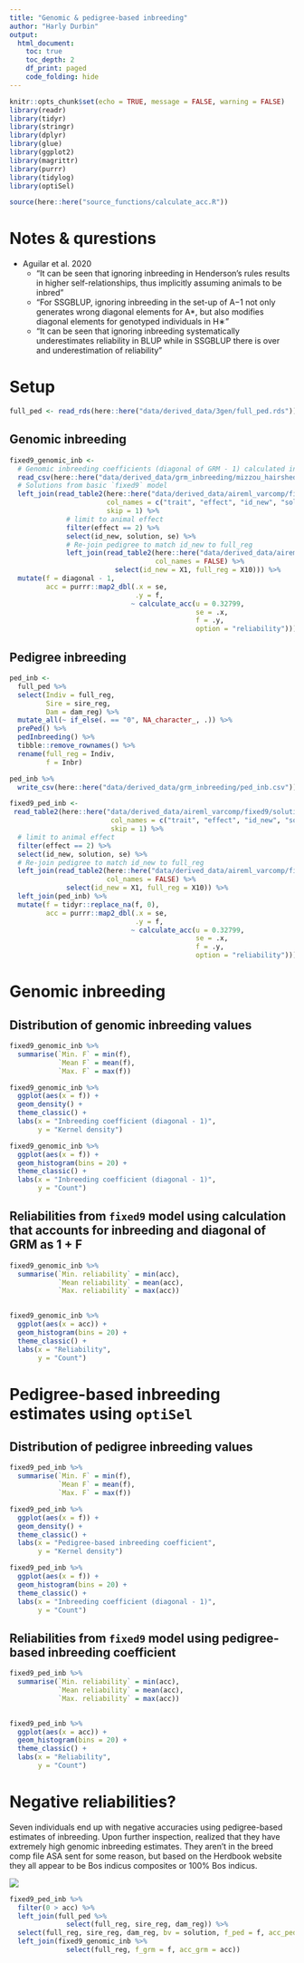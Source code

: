 ```yaml
---
title: "Genomic & pedigree-based inbreeding"
author: "Harly Durbin"
output:
  html_document:
    toc: true
    toc_depth: 2
    df_print: paged
    code_folding: hide
---
```


```r
knitr::opts_chunk$set(echo = TRUE, message = FALSE, warning = FALSE)
library(readr)
library(tidyr)
library(stringr)
library(dplyr)
library(glue)
library(ggplot2)
library(magrittr)
library(purrr)
library(tidylog)
library(optiSel)

source(here::here("source_functions/calculate_acc.R"))
```

# Notes & qurestions

* Aguilar et al. 2020
    + "It can be seen that ignoring inbreeding in Henderson's rules results in higher self-relationships, thus implicitly assuming animals to be inbred"
    + "For SSGBLUP, ignoring inbreeding in the set-up of A−1 not only generates wrong diagonal elements for A*, but also modifies diagonal elements for genotyped individuals in H∗"
    + "It can be seen that ignoring inbreeding systematically underestimates reliability in BLUP while in SSGBLUP there is over and underestimation of reliability"

# Setup

```r
full_ped <- read_rds(here::here("data/derived_data/3gen/full_ped.rds"))
```

## Genomic inbreeding

```r
fixed9_genomic_inb <- 
  # Genomic inbreeding coefficients (diagonal of GRM - 1) calculated in GCTA with VanRaden method
  read_csv(here::here("data/derived_data/grm_inbreeding/mizzou_hairshed.diagonal.full_reg.csv")) %>% 
  # Solutions from basic `fixed9` model
  left_join(read_table2(here::here("data/derived_data/aireml_varcomp/fixed9/solutions"),
                        col_names = c("trait", "effect", "id_new", "solution", "se"),
                        skip = 1) %>%
              # limit to animal effect
              filter(effect == 2) %>%
              select(id_new, solution, se) %>% 
              # Re-join pedigree to match id_new to full_reg
              left_join(read_table2(here::here("data/derived_data/aireml_varcomp/fixed9/renadd02.ped"),
                                    col_names = FALSE) %>%
                          select(id_new = X1, full_reg = X10))) %>% 
  mutate(f = diagonal - 1, 
         acc = purrr::map2_dbl(.x = se,
                               .y = f,
                              ~ calculate_acc(u = 0.32799,
                                              se = .x,
                                              f = .y,
                                              option = "reliability")))
```

## Pedigree inbreeding

```r
ped_inb <-
  full_ped %>% 
  select(Indiv = full_reg,
         Sire = sire_reg,
         Dam = dam_reg) %>% 
  mutate_all(~ if_else(. == "0", NA_character_, .)) %>% 
  prePed() %>% 
  pedInbreeding() %>% 
  tibble::remove_rownames() %>% 
  rename(full_reg = Indiv,
         f = Inbr)
```

```r
ped_inb %>% 
  write_csv(here::here("data/derived_data/grm_inbreeding/ped_inb.csv"))
```

```r
fixed9_ped_inb <-
 read_table2(here::here("data/derived_data/aireml_varcomp/fixed9/solutions"),
                         col_names = c("trait", "effect", "id_new", "solution", "se"),
                         skip = 1) %>%
  # limit to animal effect
  filter(effect == 2) %>%
  select(id_new, solution, se) %>% 
  # Re-join pedigree to match id_new to full_reg
  left_join(read_table2(here::here("data/derived_data/aireml_varcomp/fixed9/renadd02.ped"),
                        col_names = FALSE) %>%
              select(id_new = X1, full_reg = X10)) %>% 
  left_join(ped_inb) %>% 
  mutate(f = tidyr::replace_na(f, 0),
         acc = purrr::map2_dbl(.x = se,
                               .y = f,
                              ~ calculate_acc(u = 0.32799,
                                              se = .x,
                                              f = .y,
                                              option = "reliability")))
```

# Genomic inbreeding

## Distribution of genomic inbreeding values

```r
fixed9_genomic_inb %>% 
  summarise(`Min. F` = min(f),
            `Mean F` = mean(f),
            `Max. F` = max(f))
```

```r
fixed9_genomic_inb %>% 
  ggplot(aes(x = f)) +
  geom_density() +
  theme_classic() +
  labs(x = "Inbreeding coefficient (diagonal - 1)",
       y = "Kernel density")
```

```r
fixed9_genomic_inb %>% 
  ggplot(aes(x = f)) +
  geom_histogram(bins = 20) +
  theme_classic() +
  labs(x = "Inbreeding coefficient (diagonal - 1)",
       y = "Count")
```

## Reliabilities from `fixed9` model using calculation that accounts for inbreeding and diagonal of GRM as 1 + F

```r
fixed9_genomic_inb %>% 
  summarise(`Min. reliability` = min(acc),
            `Mean reliability` = mean(acc),
            `Max. reliability` = max(acc))
  
```

```r
fixed9_genomic_inb %>% 
  ggplot(aes(x = acc)) +
  geom_histogram(bins = 20) +
  theme_classic() +
  labs(x = "Reliability",
       y = "Count")
```

# Pedigree-based inbreeding estimates using `optiSel`

## Distribution of pedigree inbreeding values

```r
fixed9_ped_inb %>% 
  summarise(`Min. F` = min(f),
            `Mean F` = mean(f),
            `Max. F` = max(f))
```

```r
fixed9_ped_inb %>% 
  ggplot(aes(x = f)) +
  geom_density() +
  theme_classic() +
  labs(x = "Pedigree-based inbreeding coefficient",
       y = "Kernel density")
```

```r
fixed9_ped_inb %>% 
  ggplot(aes(x = f)) +
  geom_histogram(bins = 20) +
  theme_classic() +
  labs(x = "Inbreeding coefficient (diagonal - 1)",
       y = "Count")
```

## Reliabilities from `fixed9` model using pedigree-based inbreeding coefficient

```r
fixed9_ped_inb %>% 
  summarise(`Min. reliability` = min(acc),
            `Mean reliability` = mean(acc),
            `Max. reliability` = max(acc))
  
```

```r
fixed9_ped_inb %>% 
  ggplot(aes(x = acc)) +
  geom_histogram(bins = 20) +
  theme_classic() +
  labs(x = "Reliability",
       y = "Count")
```

# Negative reliabilities?

Seven individuals end up with negative accuracies using pedigree-based estimates of inbreeding. Upon further inspection, realized that they have extremely high genomic inbreeding estimates. They aren't in the breed comp file ASA sent for some reason, but based on the Herdbook website they all appear to be Bos indicus composites or 100% Bos indicus. 

![](../data/derived_data/breed_key/rhfbrm.png)

```r
fixed9_ped_inb %>% 
  filter(0 > acc) %>% 
  left_join(full_ped %>% 
              select(full_reg, sire_reg, dam_reg)) %>% 
  select(full_reg, sire_reg, dam_reg, bv = solution, f_ped = f, acc_ped = acc) %>% 
  left_join(fixed9_genomic_inb %>% 
              select(full_reg, f_grm = f, acc_grm = acc))
```


